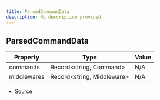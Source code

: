 ```yaml
---
title: ParsedCommandData
description: No description provided
---
```


## ParsedCommandData

| Property | Type | Value |
| ----------- | ----------- | ----------- |
| commands | Record\<string, Command> | N/A |
| middlewares | Record\<string, Middleware> | N/A |


- [Source](https://github.com/underctrl-io/commandkit/blob/141d1404ab18a8e659209a0fab65466bf3b6dd85/packages/commandkit/src/app/router/CommandsRouter.ts#L26)